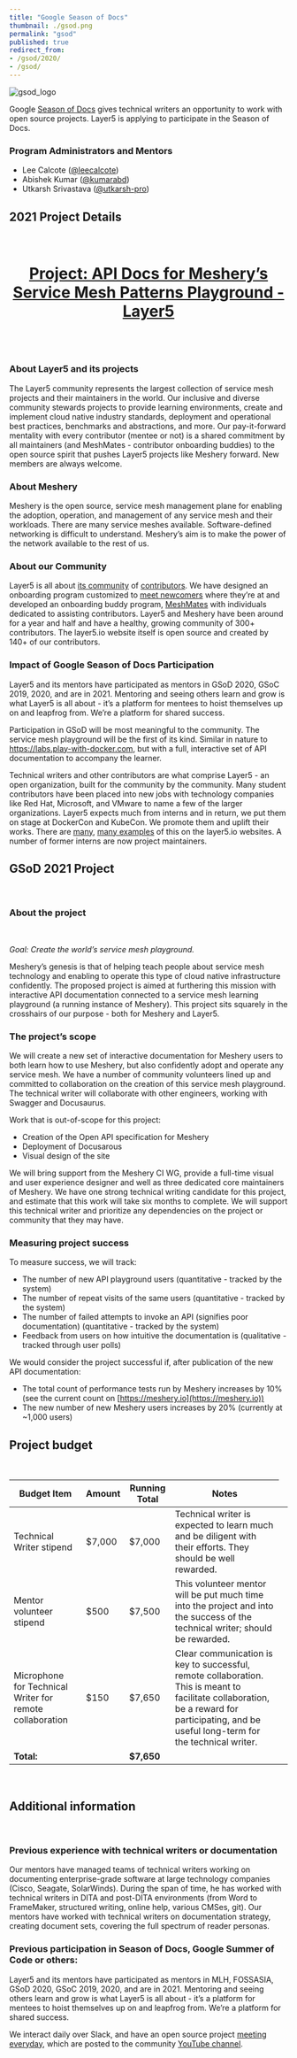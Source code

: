 ```yaml
---
title: "Google Season of Docs"
thumbnail: ./gsod.png
permalink: "gsod"
published: true
redirect_from:
- /gsod/2020/
- /gsod/
---
```



<ProgramsWrapper>

<img src={gsod_logo} alt="gsod_logo" />
<p>Google <a href="https://developers.google.com/season-of-docs">Season of Docs</a> gives technical writers an opportunity to work with open source projects. Layer5 is applying to participate in the Season of Docs.</p>
<h3>Program Administrators and Mentors</h3>
<ul>
    <li>Lee Calcote (<a href="https://github.com/leecalcote">@leecalcote</a>)</li>
    <li>Abishek Kumar (<a href="https://github.com/kumarabd">@kumarabd</a>)</li>
    <li>Utkarsh Srivastava (<a href="https://github.com/utkarsh-pro">@utkarsh-pro</a>)</li>
</ul>

<h2>2021 Project Details</h2>
<br />
<h4 style="font-size: 1.75rem;text-align:center; text-decoration: underline;">
Project: API Docs for Meshery’s Service Mesh Patterns Playground - Layer5
</h4>
<br />
<h3>About Layer5 and its projects</h3>

<p>The Layer5 community represents the largest collection of service mesh projects and their maintainers in the world. Our inclusive and diverse community stewards projects to provide learning environments, create and implement cloud native industry standards, deployment and operational best practices, benchmarks and abstractions, and more. Our pay-it-forward mentality with every contributor (mentee or not) is a shared commitment by all maintainers (and MeshMates - contributor onboarding buddies) to the open source spirit that pushes Layer5 projects like Meshery forward. New members are always welcome.</p>

### About Meshery
<p>Meshery is the open source, service mesh management plane for enabling the adoption, operation, and management of any service mesh and their workloads. There are many service meshes available. Software-defined networking is difficult to understand. Meshery’s aim is to make the power of the network available to the rest of us.</p>

<h3>About our Community</h3>

Layer5 is all about [its community](https://layer5.io/community) of [contributors](https://layer5.io/community/members). We have designed an onboarding program customized to [meet newcomers](https://layer5.io/community/newcomers) where they’re at and developed an onboarding buddy program, [MeshMates](https://layer5.io/community/meshmates) with individuals dedicated to assisting contributors. Layer5 and Meshery have been around for a year and half and have a healthy, growing community of 300+ contributors. The layer5.io website itself is open source and created by 140+ of our contributors.

### Impact of Google Season of Docs Participation
Layer5 and its mentors have participated as mentors in GSoD 2020, GSoC 2019, 2020, and are in 2021. Mentoring and seeing others learn and grow is what Layer5 is all about - it’s a platform for mentees to hoist themselves up on and leapfrog from. We’re a platform for shared success. 

Participation in GSoD will be most meaningful to the community. The service mesh playground will be the first of its kind. Similar in nature to https://labs.play-with-docker.com, but with a full, interactive set of API documentation to accompany the learner. 

Technical writers and other contributors are what comprise Layer5 - an open organization, built for the community by the community. Many student contributors have been placed into new jobs with technology companies like Red Hat, Microsoft, and VMware to name a few of the larger organizations. Layer5 expects much from interns and in return, we put them on stage at DockerCon and KubeCon. We promote them and uplift their works. There are [many](https://www.linkedin.com/company/layer5), [many examples](https://layer5.io/blog/category/community) of this on the layer5.io websites. A number of former interns are now project maintainers.

## GSoD 2021 Project
<br />

### About the project
<br />
<p><i>Goal: Create the world’s service mesh playground.</i></p>

<p>Meshery’s genesis is that of helping teach people about service mesh technology and enabling to operate this type of cloud native infrastructure confidently. The proposed project is aimed at furthering this mission with interactive API documentation connected to a service mesh learning playground (a running instance of Meshery). This project sits squarely in the crosshairs of our purpose - both for Meshery and Layer5.</p>

### The project’s scope

<p>We will create a new set of interactive documentation for Meshery users to both learn how to use Meshery, but also confidently adopt and operate any service mesh. We have a number of community volunteers lined up and committed to collaboration on the creation of this service mesh playground. The technical writer will collaborate with other engineers, working with Swagger and Docusaurus.</p>

<p>Work that is out-of-scope for this project:</p>

- Creation of the Open API specification for Meshery
- Deployment of Docusarous
- Visual design of the site

<p>We will bring support from the Meshery CI WG, provide a full-time visual and user experience designer and well as three dedicated core maintainers of Meshery. We have one strong technical writing candidate for this project, and estimate that this work will take six months to complete. We will support this technical writer and prioritize any dependencies on the project or community that they may have.</p>

### Measuring project success

<p>To measure success, we will track:</p>

- The number of new API playground users (quantitative - tracked by the system)
- The number of repeat visits of the same users (quantitative - tracked by the system)
- The number of failed attempts to invoke an API (signifies poor documentation) (quantitative - tracked by the system)
- Feedback from users on how intuitive the documentation is (qualitative - tracked through user polls)

<p>We would consider the project successful if, after publication of the new API documentation:</p>

- The total count of performance tests run by Meshery increases by 10% (see the current count on [https://meshery.io](https://meshery.io))
- The new number of new Meshery users increases by 20% (currently at ~1,000 users) 

## Project budget
<br />
<table class="tutorials-table">
<thead>
  <tr>
    <th>Budget Item</th>
    <th>Amount</th>
    <th>Running Total</th>
    <th>Notes</th>
  </tr>
</thead>
<tbody>
  <tr>
    <td>Technical Writer stipend</td>
    <td>$7,000</td>
    <td>$7,000</td>
    <td>Technical writer is expected to learn much and be diligent with their efforts. They should be well rewarded.</td>
    <td></td>
  </tr>
  <tr>
    <td>Mentor volunteer stipend</td>
    <td>$500</td>
    <td>$7,500</td>
    <td>This volunteer mentor will be put much time into the project and into the success of the technical writer; should be rewarded.</td>
    <td></td>
  </tr>
  <tr>
    <td>Microphone for Technical Writer for remote collaboration</td>
    <td>$150</td>
    <td>$7,650</td>
    <td>Clear communication is key to successful, remote collaboration. This is meant to facilitate collaboration, be a reward for participating, and be useful long-term for the technical writer.</td>
    <td></td>
  </tr>
  <tr style="font-weight:bold;">
    <td>Total:</td>
    <td></td>
    <td>$7,650</td>
    <td></td>
    <td></td>
  </tr>
</tbody>
</table>
<br />
<h2>Additional information</h2>
<br />

### Previous experience with technical writers or documentation

<p>Our mentors have managed teams of technical writers working on documenting enterprise-grade software at large technology companies (Cisco, Seagate, SolarWinds). During the span of time, he has worked with technical writers in DITA and post-DITA environments (from Word to FrameMaker, structured writing, online help, various CMSes, git). Our mentors have worked with technical writers on documentation strategy, creating document sets, covering the full spectrum of reader personas.</p>

### Previous participation in Season of Docs, Google Summer of Code or others:
<p>Layer5 and its mentors have participated as mentors in MLH, FOSSASIA, GSoD 2020, GSoC 2019, 2020, and are in 2021. Mentoring and seeing others learn and grow is what Layer5 is all about - it’s a platform for mentees to hoist themselves up on and leapfrog from. We’re a platform for shared success. </p>

We interact daily over Slack, and have an open source project [meeting everyday](https://layer5.io/community/calendar), which are posted to the community [YouTube channel](https://www.youtube.com/channel/UCFL1af7_wdnhHXL1InzaMvA).

</ProgramsWrapper>
